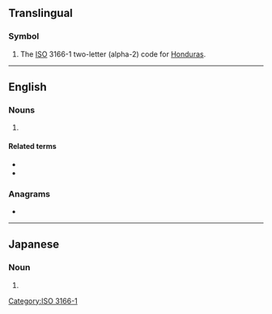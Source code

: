 {{also|hN|.hn|h*n|Hn.|ḥn|ḫn|ẖn}}
==Translingual==

===Symbol===
{{head|mul|symbol}}

# The [[ISO]] 3166-1 two-letter (alpha-2) code for [[Honduras]].

----

==English==
{{Wikipedia}}
===Nouns===
{{en-noun|HNs}}
# {{lb|en|military|US|nautical}} {{abbreviation of|hospitalman}}
====Related terms====
* {{l|en|HM}}
* {{l|en|HN}}

===Anagrams===
* {{anagrams|en|a=hn|N.H.|NH}}

----

==Japanese==

===Noun===
{{ja-noun|ハンドルネーム}}

# {{abbreviation of|lang=ja|ハンドルネーム|tr=handoru nēmu||[[screen name]]}}

[[Category:ISO 3166-1]]